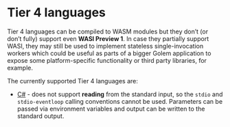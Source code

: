 
# Tier 4 languages

Tier 4 languages can be compiled to WASM modules but they don’t (or don’t fully) support even **WASI Preview 1**. In case they partially support WASI, they may still be used to implement stateless single-invocation workers which could be useful as parts of a bigger Golem application to expose some platform-specific functionality or third party libraries, for example.

The currently supported Tier 4 languages are:

- [C#](https://www.notion.so/C-23783205888f4136a54c3cb243cd0b02?pvs=21) - does not support **reading** from the standard input, so the `stdio` and `stdio-eventloop` calling conventions cannot be used. Parameters can be passed via environment variables and output can be written to the standard output.

<Cards>
  <Card title="C#" href="/building-templates/tier-4/c-sharp"/>
</Cards>
